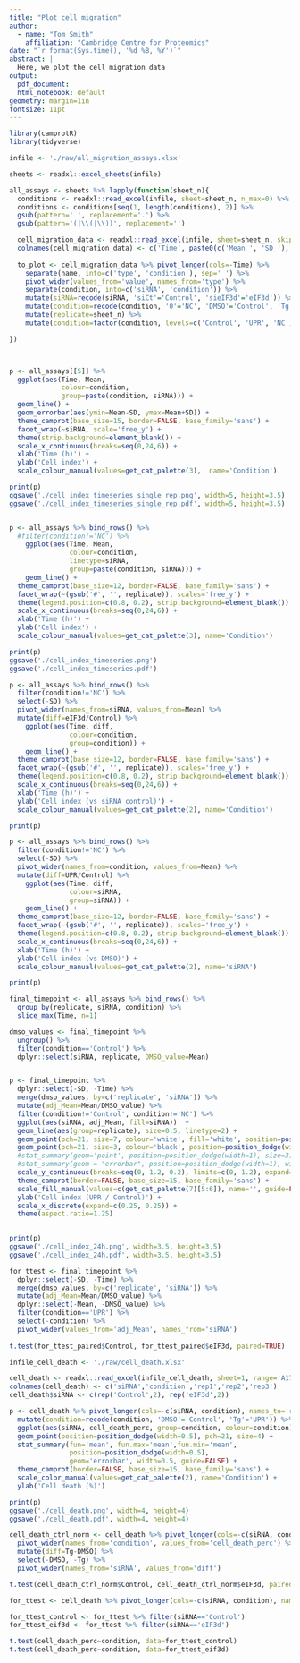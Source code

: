 ```yaml
---
title: "Plot cell migration"
author:
  - name: "Tom Smith"
    affiliation: "Cambridge Centre for Proteomics"
date: "`r format(Sys.time(), '%d %B, %Y')`"
abstract: | 
  Here, we plot the cell migration data
output:
  pdf_document:
  html_notebook: default
geometry: margin=1in
fontsize: 11pt
---
```


```r
library(camprotR)
library(tidyverse)
```

```r
infile <- './raw/all_migration_assays.xlsx'
```



```r
sheets <- readxl::excel_sheets(infile)

all_assays <- sheets %>% lapply(function(sheet_n){
  conditions <- readxl::read_excel(infile, sheet=sheet_n, n_max=0) %>% colnames()
  conditions <- conditions[seq(1, length(conditions), 2)] %>%
  gsub(pattern=' ', replacement='.') %>%
  gsub(pattern='(|\\(|\\))', replacement='')

  cell_migration_data <- readxl::read_excel(infile, sheet=sheet_n, skip=1)
  colnames(cell_migration_data) <- c('Time', paste0(c('Mean_', 'SD_'), rep(conditions, each=2)))
  
  to_plot <- cell_migration_data %>% pivot_longer(cols=-Time) %>%
    separate(name, into=c('type', 'condition'), sep='_') %>%
    pivot_wider(values_from='value', names_from='type') %>%
    separate(condition, into=c('siRNA', 'condition')) %>%
    mutate(siRNA=recode(siRNA, 'siCt'='Control', 'sieIF3d'='eIF3d')) %>%
    mutate(condition=recode(condition, '0'='NC', 'DMSO'='Control', 'Tg'='UPR')) %>%
    mutate(replicate=sheet_n) %>%
    mutate(condition=factor(condition, levels=c('Control', 'UPR', 'NC')))

})



p <- all_assays[[5]] %>% 
  ggplot(aes(Time, Mean,
             colour=condition,
             group=paste(condition, siRNA))) +
  geom_line() +
  geom_errorbar(aes(ymin=Mean-SD, ymax=Mean+SD)) +
  theme_camprot(base_size=15, border=FALSE, base_family='sans') +
  facet_wrap(~siRNA, scale='free_y') +
  theme(strip.background=element_blank()) +
  scale_x_continuous(breaks=seq(0,24,6)) +
  xlab('Time (h)') +
  ylab('Cell index') +
  scale_colour_manual(values=get_cat_palette(3),  name='Condition')

print(p)
ggsave('./cell_index_timeseries_single_rep.png', width=5, height=3.5)
ggsave('./cell_index_timeseries_single_rep.pdf', width=5, height=3.5)


p <- all_assays %>% bind_rows() %>%
  #filter(condition!='NC') %>%
    ggplot(aes(Time, Mean,
               colour=condition,
               linetype=siRNA,
               group=paste(condition, siRNA))) +
    geom_line() +
  theme_camprot(base_size=12, border=FALSE, base_family='sans') +
  facet_wrap(~(gsub('#', '', replicate)), scales='free_y') +
  theme(legend.position=c(0.8, 0.2), strip.background=element_blank()) +
  scale_x_continuous(breaks=seq(0,24,6)) +
  xlab('Time (h)') +
  ylab('Cell index') +
  scale_colour_manual(values=get_cat_palette(3), name='Condition')

print(p)
ggsave('./cell_index_timeseries.png')
ggsave('./cell_index_timeseries.pdf')
```
```r
p <- all_assays %>% bind_rows() %>%
  filter(condition!='NC') %>%
  select(-SD) %>%
  pivot_wider(names_from=siRNA, values_from=Mean) %>%
  mutate(diff=eIF3d/Control) %>%
    ggplot(aes(Time, diff,
               colour=condition,
               group=condition)) +
    geom_line() +
  theme_camprot(base_size=12, border=FALSE, base_family='sans') +
  facet_wrap(~(gsub('#', '', replicate)), scales='free_y') +
  theme(legend.position=c(0.8, 0.2), strip.background=element_blank()) +
  scale_x_continuous(breaks=seq(0,24,6)) +
  xlab('Time (h)') +
  ylab('Cell index (vs siRNA control)') +
  scale_colour_manual(values=get_cat_palette(2), name='Condition')

print(p)

p <- all_assays %>% bind_rows() %>%
  filter(condition!='NC') %>%
  select(-SD) %>%
  pivot_wider(names_from=condition, values_from=Mean) %>%
  mutate(diff=UPR/Control) %>%
    ggplot(aes(Time, diff,
               colour=siRNA,
               group=siRNA)) +
    geom_line() +
  theme_camprot(base_size=12, border=FALSE, base_family='sans') +
  facet_wrap(~(gsub('#', '', replicate)), scales='free_y') +
  theme(legend.position=c(0.8, 0.2), strip.background=element_blank()) +
  scale_x_continuous(breaks=seq(0,24,6)) +
  xlab('Time (h)') +
  ylab('Cell index (vs DMSO)') +
  scale_colour_manual(values=get_cat_palette(2), name='siRNA')

print(p)
```

```r
final_timepoint <- all_assays %>% bind_rows() %>%
  group_by(replicate, siRNA, condition) %>%
  slice_max(Time, n=1)
```

```r
dmso_values <- final_timepoint %>%
  ungroup() %>%
  filter(condition=='Control') %>%
  dplyr::select(siRNA, replicate, DMSO_value=Mean)


p <- final_timepoint %>%
  dplyr::select(-SD, -Time) %>%
  merge(dmso_values, by=c('replicate', 'siRNA')) %>%
  mutate(adj_Mean=Mean/DMSO_value) %>%
  filter(condition!='Control', condition!='NC') %>%
  ggplot(aes(siRNA, adj_Mean, fill=siRNA))  +
  geom_line(aes(group=replicate), size=0.5, linetype=2) +
  geom_point(pch=21, size=7, colour='white', fill='white', position=position_dodge(width=1)) +
  geom_point(pch=21, size=3, colour='black', position=position_dodge(width=1)) +
  #stat_summary(geom='point', position=position_dodge(width=1), size=3) +
  #stat_summary(geom = "errorbar", position=position_dodge(width=1), width=0.4, fun.data=mean_se, fun.args = list(mult = 2)) +
  scale_y_continuous(breaks=seq(0, 1.2, 0.2), limits=c(0, 1.2), expand=c(0,0)) +
  theme_camprot(border=FALSE, base_size=15, base_family='sans') +
  scale_fill_manual(values=c(get_cat_palette(7)[5:6]), name='', guide=FALSE) +
  ylab('Cell index (UPR / Control)') +
  scale_x_discrete(expand=c(0.25, 0.25)) +
  theme(aspect.ratio=1.25)
  

print(p)
ggsave('./cell_index_24h.png', width=3.5, height=3.5)
ggsave('./cell_index_24h.pdf', width=3.5, height=3.5)
```

```r
for_ttest <- final_timepoint %>%
  dplyr::select(-SD, -Time) %>%
  merge(dmso_values, by=c('replicate', 'siRNA')) %>%
  mutate(adj_Mean=Mean/DMSO_value) %>%
  dplyr::select(-Mean, -DMSO_value) %>%
  filter(condition=='UPR') %>%
  select(-condition) %>%
  pivot_wider(values_from='adj_Mean', names_from='siRNA')
  
t.test(for_ttest_paired$Control, for_ttest_paired$eIF3d, paired=TRUE)


```


```r
infile_cell_death <- './raw/cell_death.xlsx'
```

```r
cell_death <- readxl::read_excel(infile_cell_death, sheet=1, range='A17:E21')
colnames(cell_death) <- c('siRNA','condition','rep1','rep2','rep3')
cell_death$siRNA <- c(rep('Control',2), rep('eIF3d',2))

p <- cell_death %>% pivot_longer(cols=-c(siRNA, condition), names_to='replicate', values_to='cell_death_perc') %>%
  mutate(condition=recode(condition, 'DMSO'='Control', 'Tg'='UPR')) %>%
  ggplot(aes(siRNA, cell_death_perc, group=condition, colour=condition)) +
  geom_point(position=position_dodge(width=0.5), pch=21, size=4) +
  stat_summary(fun='mean', fun.max='mean',fun.min='mean',
               position=position_dodge(width=0.5),
               geom='errorbar', width=0.5, guide=FALSE) +
  theme_camprot(border=FALSE, base_size=15, base_family='sans') +
  scale_color_manual(values=get_cat_palette(2), name='Condition') +
  ylab('Cell death (%)')

print(p)
ggsave('./cell_death.png', width=4, height=4)
ggsave('./cell_death.pdf', width=4, height=4)

```
```r
cell_death_ctrl_norm <- cell_death %>% pivot_longer(cols=-c(siRNA, condition), names_to='replicate', values_to='cell_death_perc') %>%
  pivot_wider(names_from='condition', values_from='cell_death_perc') %>%
  mutate(diff=Tg-DMSO) %>%
  select(-DMSO, -Tg) %>%
  pivot_wider(names_from='siRNA', values_from='diff')

t.test(cell_death_ctrl_norm$Control, cell_death_ctrl_norm$eIF3d, paired=TRUE)
```


```r
for_ttest <- cell_death %>% pivot_longer(cols=-c(siRNA, condition), names_to='replicate', values_to='cell_death_perc')

for_ttest_control <- for_ttest %>% filter(siRNA=='Control')
for_ttest_eif3d <- for_ttest %>% filter(siRNA=='eIF3d')

t.test(cell_death_perc~condition, data=for_ttest_control)
t.test(cell_death_perc~condition, data=for_ttest_eif3d)
```

